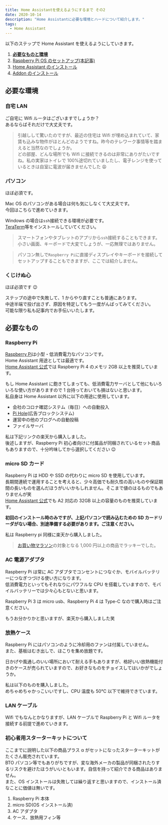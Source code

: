 ```yaml
---
title: Home Assistantを使えるようにするまで その2
date: 2020-10-14
description: "Home Assistantに必要な環境とハードについて紹介します。"
tags:
  - Home Assistant
---
```



以下のステップで Home Assistant を使えるようにしていきます。

1. **[必要なものと環境](/home-assistantを使えるようにするまで-その-2)**
2. [Raspberry Pi OS のセットアップ(本記事)](/home-assistantを使えるようにするまで-その-3)
3. [Home Assistant のインストール](/home-assistantを使えるようにするまで-その-4)
4. [Addon のインストール](/home-assistantを使えるようにするまで-その-5)

## 必要な環境

### 自宅 LAN

ご自宅に Wifi ルータはございますでしょうか？  
あるならばそれだけで大丈夫です。

> 引越しして驚いたのですが、最近の住宅は Wifi が埋め込まれていて、家賃も込みな物件がほとんどのようですね。昨今のテレワーク事情等を踏まえると当然なのでしょうか。  
> どの部屋、どんな場所でも Wifi に接続できるのは非常にありがたいですね。私の実家はトイレで 100%途切れていましたし、電子レンジを使っているときは自室に電波が届きませんでした 😩

### パソコン

ほぼ必須です。

Mac OS のパソコンがある場合は何も気にしなくて大丈夫です。  
今回はこちらで進めていきます。

Windows の場合は`ssh`接続できる環境が必要です。  
[TeraTerm](https://ja.osdn.net/projects/ttssh2/)等をインストールしていてください。

> スマートフォンやタブレットのアプリから`ssh`接続することもできます。小さい画面、キーボードで大変でしょうが、一応無理ではありません。

> パソコン無しで`Raspberry Pi`に直接ディスプレイやキーボードを接続してセットアップすることもできますが、ここでは紹介しません。

### くじけぬ心

ほぼ必須です 😉

ステップの途中で失敗して、1 からやり直すことも普通にあります。  
中途半端で投げ出さず、原因を特定してもう一度がんばってみてください。  
可能な限り私も記事内でお手伝いいたします。

## 必要なもの

### Raspberry Pi

[Raspberry Pi](https://ja.wikipedia.org/wiki/Raspberry_Pi)は小型・低消費電力なパソコンです。  
Home Assistant 用途としては最適です。  
[Home Assistant 公式](https://www.home-assistant.io/getting-started/)では Raspberry Pi 4 のメモリ 2GB 以上を推奨しています。

もし Home Assistant に飽きてしまっても、低消費電力サーバとして他にもいろいろな使い方がありますので 1 台持っておいても損はないと思います。  
私自身は Home Assistant 以外に以下の用途に使用しています。

- 会社のコロナ確認システム（毎日）への自動投入
- [Pi Hole](https://pi-hole.net/)(広告ブロックシステム)
- 運営中の他のブログへの自動投稿
- ファイルサーバ

私は下記リンクの楽天から購入しました。  
後述しますが、Raspberry Pi 初心者向けに付属品が同梱されているセット商品もありますので、十分吟味してから選択してください 😉

<RakutenAffiliate
  url="https://hb.afl.rakuten.co.jp/ichiba/1d5b4f40.06b0df07.1d5b4f41.25b1e264/?pc=https%3A%2F%2Fitem.rakuten.co.jp%2Fioplaza%2F1000-01698591-00000001%2F&link_type=picttext&ut=eyJwYWdlIjoiaXRlbSIsInR5cGUiOiJwaWN0dGV4dCIsInNpemUiOiI0MDB4NDAwIiwibmFtIjoxLCJuYW1wIjoicmlnaHQiLCJjb20iOjAsImNvbXAiOiJkb3duIiwicHJpY2UiOjEsImJvciI6MCwiY29sIjoxLCJiYnRuIjowLCJwcm9kIjowLCJhbXAiOmZhbHNlfQ%3D%3D"
  title="IO DATA UD-RP4B2　Raspberry Pi 4メインボード"
  imgurl="https://hbb.afl.rakuten.co.jp/hgb/1d5b4f40.06b0df07.1d5b4f41.25b1e264/?me_id=1230072&item_id=10323606&pc=https%3A%2F%2Fthumbnail.image.rakuten.co.jp%2F%400_mall%2Fioplaza%2Fcabinet%2Fopen17%2F4957180145969.jpg%3F_ex%3D400x400&s=400x400&t=picttext"
  value="価格：5918円（税込、送料無料)"
  value_date="(2020/10/18時点)"
/>

### micro SD カード

Raspberry Pi は HDD や SSD の代わりに micro SD を使用しています。  
長期間連続で運用することを考えると、少々高価でも耐久性の高いものや保証期間の長いものを選んだほうがいいかもしれません。そこまで値のはるものでもありませんが笑  
[Home Assistant 公式](https://www.home-assistant.io/getting-started/)でも A2 対応の 32GB 以上の容量のものを推奨しています。

**初回のインストール時のみですが、上記パソコンで読み込むための SD カードリーダがない場合、別途準備する必要があります。ご注意ください。**

私は Raspberry pi 同様に楽天から購入しました。

> [お買い物マラソン](https://event.rakuten.co.jp/campaign/point-up/marathon/)の対象となる 1,000 円以上の商品でラッキーでした。

<RakutenAffiliate
  url="https://hb.afl.rakuten.co.jp/ichiba/1d5bb4ba.f2d2cf93.1d5bb4bb.40303092/?pc=https%3A%2F%2Fitem.rakuten.co.jp%2Fspd-shop%2Fsatf128g-qxvf%2F&link_type=picttext&ut=eyJwYWdlIjoiaXRlbSIsInR5cGUiOiJwaWN0dGV4dCIsInNpemUiOiI0MDB4NDAwIiwibmFtIjoxLCJuYW1wIjoicmlnaHQiLCJjb20iOjAsImNvbXAiOiJkb3duIiwicHJpY2UiOjEsImJvciI6MCwiY29sIjoxLCJiYnRuIjowLCJwcm9kIjowLCJhbXAiOmZhbHNlfQ%3D%3D"
  title="microSDXC 128GB SanDisk サンディスク UHS-I U3 V30 4K A2対応 Class10 R:160MB/s W:90MB/s Nintendo Switch 動作確認済 海外パッケージ SATF128NA-QXA1 送料無料"
  imgurl="https://hbb.afl.rakuten.co.jp/hgb/1d5bb4ba.f2d2cf93.1d5bb4bb.40303092/?me_id=1320091&item_id=10000683&pc=https%3A%2F%2Fthumbnail.image.rakuten.co.jp%2F%400_mall%2Fspd-shop%2Fcabinet%2F06516856%2Fimgrc0084223368.jpg%3F_ex%3D400x400&s=400x400&t=picttext"
  value="価格：2199円（税込、送料無料)"
  value_date="(2020/10/18時点)"
/>

### AC 電源アダプタ

Raspberry Pi は常に AC アダプタでコンセントにつなぐか、モバイルバッテリーにつなぎつづける使い方になります。  
低消費電力といってもそれなりにパワフルな CPU を搭載していますので、モバイルバッテリーでは少々心もとないと思います。

Raspberry Pi 3 は micro usb、Raspberry Pi 4 は Type-C なので購入時はご注意ください。

もうお分かりかと思いますが、楽天から購入しました笑

<RakutenAffiliate
  url="https://hb.afl.rakuten.co.jp/ichiba/1d5bbb25.6c48a934.1d5bbb26.523356ca/?pc=https%3A%2F%2Fitem.rakuten.co.jp%2Fakibaoo-r%2Fhm000592177%2F&link_type=picttext&ut=eyJwYWdlIjoiaXRlbSIsInR5cGUiOiJwaWN0dGV4dCIsInNpemUiOiI0MDB4NDAwIiwibmFtIjoxLCJuYW1wIjoicmlnaHQiLCJjb20iOjAsImNvbXAiOiJkb3duIiwicHJpY2UiOjEsImJvciI6MCwiY29sIjoxLCJiYnRuIjowLCJwcm9kIjowLCJhbXAiOmZhbHNlfQ%3D%3D"
  title="【Raspberry Pi】Raspberry Pi 4用 ACアダプタ PWS 5V 3A TypeC 1m JASK-0387C UU3180530"
  imgurl="https://hbb.afl.rakuten.co.jp/hgb/1d5bbb25.6c48a934.1d5bbb26.523356ca/?me_id=1248280&item_id=10644817&pc=https%3A%2F%2Fthumbnail.image.rakuten.co.jp%2F%400_mall%2Fakibaoo-r%2Fcabinet%2Fgi1184%2F4528483237554.jpg%3F_ex%3D400x400&s=400x400&t=picttext"
  value="価格：1480円（税込、送料別)"
  value_date="(2020/10/18時点)"
/>

### 放熱ケース

Raspberry Pi にはパソコンのように冷却用のファンは付属していません。  
また、基板はむき出しで、ほこりを集め放題です。

日かげや風通しのいい場所において耐える手もありますが、格好いい放熱機能付きのケースが売られていますので、お好きなものをチョイスしてはいかがでしょうか。

私は以下のものを購入しました。  
めちゃめちゃかっこいいですし、CPU 温度も 50℃ 以下で維持できています。

<RakutenAffiliate
  url="https://hb.afl.rakuten.co.jp/ichiba/1d5bbe1a.1c2177c6.1d5bbe1b.c6d09d70/?pc=https%3A%2F%2Fitem.rakuten.co.jp%2Frobotshopjapan%2Frb-dfr-833%2F&link_type=picttext&ut=eyJwYWdlIjoiaXRlbSIsInR5cGUiOiJwaWN0dGV4dCIsInNpemUiOiI0MDB4NDAwIiwibmFtIjoxLCJuYW1wIjoicmlnaHQiLCJjb20iOjAsImNvbXAiOiJkb3duIiwicHJpY2UiOjEsImJvciI6MCwiY29sIjoxLCJiYnRuIjowLCJwcm9kIjowLCJhbXAiOmZhbHNlfQ%3D%3D"
  title="Raspberry Pi 4 B用ヒートシンク/ファン搭載メタルケース"
  imgurl="https://hbb.afl.rakuten.co.jp/hgb/1d5bbe1a.1c2177c6.1d5bbe1b.c6d09d70/?me_id=1344564&item_id=10007679&pc=https%3A%2F%2Fthumbnail.image.rakuten.co.jp%2F%400_mall%2Frobotshopjapan%2Fcabinet%2Fproduct_images%2Fdfr%2Frbdfr833.jpg%3F_ex%3D400x400&s=400x400&t=picttext"
  value="価格：2063円（税込、送料別)"
  value_date="(2020/10/18時点)"
/>

### LAN ケーブル

Wifi でもなんとかなりますが、LAN ケーブルで Raspberry Pi と Wifi ルータを接続する前提で進めていきます。

### 初心者用スターターキットについて

ここまでに説明した以下の商品プラス α がセットになったスターターキットがたくさん販売されています。  
BTO パソコン等でもありがちですが、変な海外メーカの製品が同梱されたりするリスクを避けたほうがいいともいます。自信を持って紹介できる商品はありません。  
また、OS インストールは失敗しては繰り返すと思いますので、インストール済なことに価値は無いです。

1. Raspberry Pi 本体
2. micro SD(OS インストール済)
3. AC アダプタ
4. ケース、放熱用フィン等
